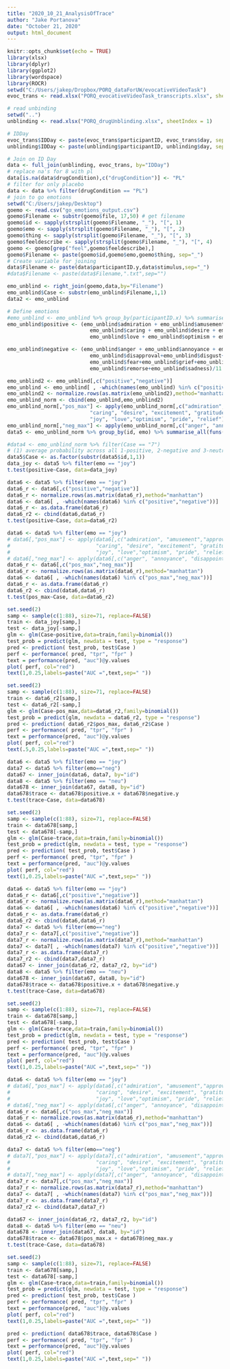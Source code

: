 ---
title: "2020_10_21_AnalysisOfTrace"
author: "Jake Portanova"
date: "October 21, 2020"
output: html_document
---

```{r setup, include=FALSE}
knitr::opts_chunk$set(echo = TRUE)
library(xlsx)
library(dplyr)
library(ggplot2)
library(wordspace)
library(ROCR)
setwd("C:/Users/jakep/Dropbox/PORQ_dataForUW/evocativeVideoTask")
evoc_trans <- read.xlsx("PORQ_evocativeVideoTask_transcripts.xlsx", sheetIndex = 1)

# read unbinding
setwd("..")
unblinding <- read.xlsx("PORQ_drugUnblinding.xlsx", sheetIndex = 1)

# IDDay
evoc_trans$IDDay <- paste(evoc_trans$participantID, evoc_trans$day, sep="_")
unblinding$IDDay <- paste(unblinding$participantID, unblinding$day, sep="_")

# Join on ID Day
data <- full_join(unblinding, evoc_trans, by="IDDay")
# replace na's for 8 with pl
data[is.na(data$drugCondition),c("drugCondition")] <- "PL"
# filter for only placebo
data <- data %>% filter(drugCondition == "PL")
# join to go emotions
setwd("C:/Users/jakep/Desktop")
goemo <- read.csv("go_emotions_output.csv")
goemo$Filename <- substr(goemo$file, 17,50) # get filename
goemo$id <- sapply(strsplit(goemo$Filename, "_"), "[", 1)
goemo$emo <- sapply(strsplit(goemo$Filename, "_"), "[", 2)
goemo$thing <- sapply(strsplit(goemo$Filename, "_"), "[", 3)
goemo$feeldescribe <- sapply(strsplit(goemo$Filename, "_"), "[", 4)
goemo <- goemo[grep("feel",goemo$feeldescribe),]
goemo$Filename <- paste(goemo$id,goemo$emo,goemo$thing, sep="_")
# Create variable for joining
data$Filename <- paste(data$participantID.y,data$stimulus,sep="_")
#data$Filename <- paste(data$Filename,".txt",sep="")

emo_unblind <- right_join(goemo,data,by="Filename")
emo_unblind$Case <- substr(emo_unblind$Filename,1,1)
data2 <- emo_unblind

# Define emotions
#emo_unblind <- emo_unblind %>% group_by(participantID.x) %>% summarise_all(funs(mean))
emo_unblind$positive <- (emo_unblind$admiration + emo_unblind$amusement + emo_unblind$approval+
                           emo_unblind$caring + emo_unblind$desire + emo_unblind$excitement + emo_unblind$gratitude + emo_unblind$joy +
                           emo_unblind$love + emo_unblind$optimism + emo_unblind$pride + emo_unblind$relief)/12

emo_unblind$negative <- (emo_unblind$anger + emo_unblind$annoyance + emo_unblind$disappointment +         
                           emo_unblind$disapproval+emo_unblind$disgust+emo_unblind$embarrassment+
                           emo_unblind$fear+emo_unblind$grief+emo_unblind$nervousness +
                           emo_unblind$remorse+emo_unblind$sadness)/11

emo_unblind2 <- emo_unblind[,c("positive","negative")]
emo_unblind <- emo_unblind[ , -which(names(emo_unblind) %in% c("positive","negative","neutral"))]
emo_unblind2 <- normalize.rows(as.matrix(emo_unblind2),method="manhattan")
emo_unblind_norm <- cbind(emo_unblind,emo_unblind2)
emo_unblind_norm[,"pos_max"] <- apply(emo_unblind_norm[,c("admiration", "amusement","approval",
                           "caring", "desire", "excitement", "gratitude", 
                           "joy", "love","optimism", "pride", "relief")],1,max)
emo_unblind_norm[,"neg_max"] <- apply(emo_unblind_norm[,c("anger", "annoyance", "disappointment", "disapproval","disgust","embarrassment","fear","grief","nervousness", "remorse","sadness")],1,max)
data5 <- emo_unblind_norm %>% group_by(id, emo) %>% summarise_all(funs(mean(., na.rm = TRUE)))
```

```{r}
#data4 <- emo_unblind_norm %>% filter(Case == "7")
# (1) average probability across all 1-positive, 2-negative and 3-neutral emotions
data5$Case <- as.factor(substr(data5$id,1,1))
data_joy <- data5 %>% filter(emo == "joy")
t.test(positive~Case, data=data_joy)
```

```{r}
data6 <- data5 %>% filter(emo == "joy")
data6_r <- data6[,c("positive","negative")]
data6_r <- normalize.rows(as.matrix(data6_r),method="manhattan")
data6 <- data6[ , -which(names(data6) %in% c("positive","negative"))]
data6_r <- as.data.frame(data6_r)
data6_r2 <- cbind(data6,data6_r)
t.test(positive~Case, data=data6_r2)
```

```{r max}
data6 <- data5 %>% filter(emo == "joy")
# data6[,"pos_max"] <- apply(data6[,c("admiration", "amusement","approval",
#                            "caring", "desire", "excitement", "gratitude",
#                            "joy", "love","optimism", "pride", "relief")],1,max)
# data6[,"neg_max"] <- apply(data6[,c("anger", "annoyance", "disappointment", "disapproval","disgust","embarrassment","fear","grief","nervousness", "remorse","sadness")],1,max)
data6_r <- data6[,c("pos_max","neg_max")]
data6_r <- normalize.rows(as.matrix(data6_r),method="manhattan")
data6 <- data6[ , -which(names(data6) %in% c("pos_max","neg_max"))]
data6_r <- as.data.frame(data6_r)
data6_r2 <- cbind(data6,data6_r)
t.test(pos_max~Case, data=data6_r2)
```

```{r}
set.seed(2)
samp <- sample(c(1:88), size=71, replace=FALSE)
train <- data_joy[samp,]
test <- data_joy[-samp,]
glm <- glm(Case~positive,data=train,family=binomial())
test_prob = predict(glm, newdata = test, type = "response")
pred <- prediction( test_prob, test$Case )
perf <- performance( pred, "tpr", "fpr" )
text = performance(pred, "auc")@y.values
plot( perf, col="red")
text(1,0.25,labels=paste("AUC =",text,sep=" "))
```

```{r}
set.seed(2)
samp <- sample(c(1:88), size=71, replace=FALSE)
train <- data6_r2[samp,]
test <- data6_r2[-samp,]
glm <- glm(Case~pos_max,data=data6_r2,family=binomial())
test_prob = predict(glm, newdata = data6_r2, type = "response")
pred <- prediction( data6_r2$pos_max, data6_r2$Case )
perf <- performance( pred, "tpr", "fpr" )
text = performance(pred, "auc")@y.values
plot( perf, col="red")
text(.5,0.25,labels=paste("AUC =",text,sep=" "))
```

```{r}
data6 <- data5 %>% filter(emo == "joy")
data7 <- data5 %>% filter(emo=="neg")
data67 <- inner_join(data6, data7, by="id")
data8 <- data5 %>% filter(emo == "neu")
data678 <- inner_join(data67, data8, by="id")
data678$trace <- data678$positive.x + data678$negative.y 
t.test(trace~Case, data=data678)
```

```{r}
set.seed(2)
samp <- sample(c(1:88), size=71, replace=FALSE)
train <- data678[samp,]
test <- data678[-samp,]
glm <- glm(Case~trace,data=train,family=binomial())
test_prob = predict(glm, newdata = test, type = "response")
pred <- prediction( test_prob, test$Case )
perf <- performance( pred, "tpr", "fpr" )
text = performance(pred, "auc")@y.values
plot( perf, col="red")
text(1,0.25,labels=paste("AUC =",text,sep=" "))
```

```{r}
data6 <- data5 %>% filter(emo == "joy")
data6_r <- data6[,c("positive","negative")]
data6_r <- normalize.rows(as.matrix(data6_r),method="manhattan")
data6 <- data6[ , -which(names(data6) %in% c("positive","negative"))]
data6_r <- as.data.frame(data6_r)
data6_r2 <- cbind(data6,data6_r)
data7 <- data5 %>% filter(emo=="neg")
data7_r <- data7[,c("positive","negative")]
data7_r <- normalize.rows(as.matrix(data7_r),method="manhattan")
data7 <- data7[ , -which(names(data7) %in% c("positive","negative"))]
data7_r <- as.data.frame(data7_r)
data7_r2 <- cbind(data7,data7_r)
data67 <- inner_join(data6_r2, data7_r2, by="id")
data8 <- data5 %>% filter(emo == "neu")
data678 <- inner_join(data67, data8, by="id")
data678$trace <- data678$positive.x + data678$negative.y 
t.test(trace~Case, data=data678)
```

```{r}
set.seed(2)
samp <- sample(c(1:88), size=71, replace=FALSE)
train <- data678[samp,]
test <- data678[-samp,]
glm <- glm(Case~trace,data=train,family=binomial())
test_prob = predict(glm, newdata = test, type = "response")
pred <- prediction( test_prob, test$Case )
perf <- performance( pred, "tpr", "fpr" )
text = performance(pred, "auc")@y.values
plot( perf, col="red")
text(1,0.25,labels=paste("AUC =",text,sep=" "))
```

```{r}
data6 <- data5 %>% filter(emo == "joy")
# data6[,"pos_max"] <- apply(data6[,c("admiration", "amusement","approval",
#                            "caring", "desire", "excitement", "gratitude",
#                            "joy", "love","optimism", "pride", "relief")],1,max)
# data6[,"neg_max"] <- apply(data6[,c("anger", "annoyance", "disappointment", "disapproval","disgust","embarrassment","fear","grief","nervousness", "remorse","sadness")],1,max)
data6_r <- data6[,c("pos_max","neg_max")]
data6_r <- normalize.rows(as.matrix(data6_r),method="manhattan")
data6 <- data6[ , -which(names(data6) %in% c("pos_max","neg_max"))]
data6_r <- as.data.frame(data6_r)
data6_r2 <- cbind(data6,data6_r)

data7 <- data5 %>% filter(emo=="neg")
# data7[,"pos_max"] <- apply(data7[,c("admiration", "amusement","approval",
#                            "caring", "desire", "excitement", "gratitude", 
#                            "joy", "love","optimism", "pride", "relief")],1,max)
# data7[,"neg_max"] <- apply(data7[,c("anger", "annoyance", "disappointment", "disapproval","disgust","embarrassment","fear","grief","nervousness", "remorse","sadness")],1,max)
data7_r <- data7[,c("pos_max","neg_max")]
data7_r <- normalize.rows(as.matrix(data7_r),method="manhattan")
data7 <- data7[ , -which(names(data7) %in% c("pos_max","neg_max"))]
data7_r <- as.data.frame(data7_r)
data7_r2 <- cbind(data7,data7_r)

data67 <- inner_join(data6_r2, data7_r2, by="id")
data8 <- data5 %>% filter(emo == "neu")
data678 <- inner_join(data67, data8, by="id")
data678$trace <- data678$pos_max.x + data678$neg_max.y 
t.test(trace~Case, data=data678)
```

```{r}
set.seed(2)
samp <- sample(c(1:88), size=71, replace=FALSE)
train <- data678[samp,]
test <- data678[-samp,]
glm <- glm(Case~trace,data=train,family=binomial())
test_prob = predict(glm, newdata = test, type = "response")
pred <- prediction( test_prob, test$Case )
perf <- performance( pred, "tpr", "fpr" )
text = performance(pred, "auc")@y.values
plot( perf, col="red")
text(1,0.25,labels=paste("AUC =",text,sep=" "))
```

```{r}
pred <- prediction( data678$trace, data678$Case )
perf <- performance( pred, "tpr", "fpr" )
text = performance(pred, "auc")@y.values
plot( perf, col="red")
text(1,0.25,labels=paste("AUC =",text,sep=" "))
```

